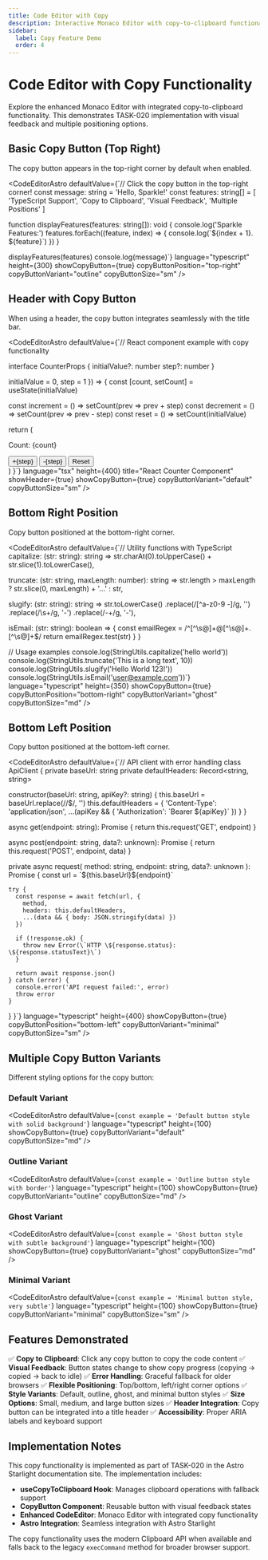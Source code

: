 ```yaml
---
title: Code Editor with Copy
description: Interactive Monaco Editor with copy-to-clipboard functionality and visual feedback.
sidebar:
  label: Copy Feature Demo
  order: 4
---
```



# Code Editor with Copy Functionality

Explore the enhanced Monaco Editor with integrated copy-to-clipboard functionality. This demonstrates TASK-020 implementation with visual feedback and multiple positioning options.

## Basic Copy Button (Top Right)

The copy button appears in the top-right corner by default when enabled.

<CodeEditorAstro
  defaultValue={`// Click the copy button in the top-right corner!
const message: string = 'Hello, Sparkle!'
const features: string[] = [
  'TypeScript Support',
  'Copy to Clipboard',
  'Visual Feedback',
  'Multiple Positions'
]

function displayFeatures(features: string[]): void {
  console.log('Sparkle Features:')
  features.forEach((feature, index) => {
    console.log(\`\${index + 1}. \${feature}\`)
  })
}

displayFeatures(features)
console.log(message)`}
  language="typescript"
  height={300}
  showCopyButton={true}
  copyButtonPosition="top-right"
  copyButtonVariant="outline"
  copyButtonSize="sm"
/>

## Header with Copy Button

When using a header, the copy button integrates seamlessly with the title bar.

<CodeEditorAstro
  defaultValue={`// React component example with copy functionality

interface CounterProps {
  initialValue?: number
  step?: number
}

  initialValue = 0,
  step = 1
}) => {
  const [count, setCount] = useState(initialValue)

  const increment = () => setCount(prev => prev + step)
  const decrement = () => setCount(prev => prev - step)
  const reset = () => setCount(initialValue)

  return (
    <div className="counter">
      <p>Count: {count}</p>
      <button onClick={increment}>+{step}</button>
      <button onClick={decrement}>-{step}</button>
      <button onClick={reset}>Reset</button>
    </div>
  )
}`}
  language="tsx"
  height={400}
  title="React Counter Component"
  showHeader={true}
  showCopyButton={true}
  copyButtonVariant="default"
  copyButtonSize="sm"
/>

## Bottom Right Position

Copy button positioned at the bottom-right corner.

<CodeEditorAstro
  defaultValue={`// Utility functions with TypeScript
  capitalize: (str: string): string =>
    str.charAt(0).toUpperCase() + str.slice(1).toLowerCase(),

  truncate: (str: string, maxLength: number): string =>
    str.length > maxLength ? str.slice(0, maxLength) + '...' : str,

  slugify: (str: string): string =>
    str.toLowerCase()
       .replace(/[^a-z0-9 -]/g, '')
       .replace(/\s+/g, '-')
       .replace(/-+/g, '-'),

  isEmail: (str: string): boolean => {
    const emailRegex = /^[^\s@]+@[^\s@]+\.[^\s@]+$/
    return emailRegex.test(str)
  }
}

// Usage examples
console.log(StringUtils.capitalize('hello world'))
console.log(StringUtils.truncate('This is a long text', 10))
console.log(StringUtils.slugify('Hello World 123!'))
console.log(StringUtils.isEmail('user@example.com'))`}
  language="typescript"
  height={350}
  showCopyButton={true}
  copyButtonPosition="bottom-right"
  copyButtonVariant="ghost"
  copyButtonSize="md"
/>

## Bottom Left Position

Copy button positioned at the bottom-left corner.

<CodeEditorAstro
  defaultValue={`// API client with error handling
class ApiClient {
  private baseUrl: string
  private defaultHeaders: Record<string, string>

  constructor(baseUrl: string, apiKey?: string) {
    this.baseUrl = baseUrl.replace(/\/$/, '')
    this.defaultHeaders = {
      'Content-Type': 'application/json',
      ...(apiKey && { 'Authorization': \`Bearer \${apiKey}\` })
    }
  }

  async get<T>(endpoint: string): Promise<T> {
    return this.request<T>('GET', endpoint)
  }

  async post<T>(endpoint: string, data?: unknown): Promise<T> {
    return this.request<T>('POST', endpoint, data)
  }

  private async request<T>(
    method: string,
    endpoint: string,
    data?: unknown
  ): Promise<T> {
    const url = \`\${this.baseUrl}\${endpoint}\`

    try {
      const response = await fetch(url, {
        method,
        headers: this.defaultHeaders,
        ...(data && { body: JSON.stringify(data) })
      })

      if (!response.ok) {
        throw new Error(\`HTTP \${response.status}: \${response.statusText}\`)
      }

      return await response.json()
    } catch (error) {
      console.error('API request failed:', error)
      throw error
    }
  }
}`}
  language="typescript"
  height={400}
  showCopyButton={true}
  copyButtonPosition="bottom-left"
  copyButtonVariant="minimal"
  copyButtonSize="sm"
/>

## Multiple Copy Button Variants

Different styling options for the copy button:

### Default Variant
<CodeEditorAstro
  defaultValue={`const example = 'Default button style with solid background'`}
  language="typescript"
  height={100}
  showCopyButton={true}
  copyButtonVariant="default"
  copyButtonSize="md"
/>

### Outline Variant
<CodeEditorAstro
  defaultValue={`const example = 'Outline button style with border'`}
  language="typescript"
  height={100}
  showCopyButton={true}
  copyButtonVariant="outline"
  copyButtonSize="md"
/>

### Ghost Variant
<CodeEditorAstro
  defaultValue={`const example = 'Ghost button style with subtle background'`}
  language="typescript"
  height={100}
  showCopyButton={true}
  copyButtonVariant="ghost"
  copyButtonSize="md"
/>

### Minimal Variant
<CodeEditorAstro
  defaultValue={`const example = 'Minimal button style, very subtle'`}
  language="typescript"
  height={100}
  showCopyButton={true}
  copyButtonVariant="minimal"
  copyButtonSize="sm"
/>

## Features Demonstrated

✅ **Copy to Clipboard**: Click any copy button to copy the code content
✅ **Visual Feedback**: Button states change to show copy progress (copying → copied → back to idle)
✅ **Error Handling**: Graceful fallback for older browsers
✅ **Flexible Positioning**: Top/bottom, left/right corner options
✅ **Style Variants**: Default, outline, ghost, and minimal button styles
✅ **Size Options**: Small, medium, and large button sizes
✅ **Header Integration**: Copy button can be integrated into a title header
✅ **Accessibility**: Proper ARIA labels and keyboard support

## Implementation Notes

This copy functionality is implemented as part of TASK-020 in the Astro Starlight documentation site. The implementation includes:

- **useCopyToClipboard Hook**: Manages clipboard operations with fallback support
- **CopyButton Component**: Reusable button with visual feedback states
- **Enhanced CodeEditor**: Monaco Editor with integrated copy functionality
- **Astro Integration**: Seamless integration with Astro Starlight

The copy functionality uses the modern Clipboard API when available and falls back to the legacy `execCommand` method for broader browser support.
